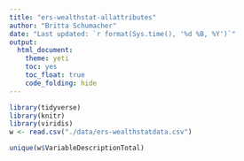 ```yaml
---
title: "ers-wealthstat-allattributes"
author: "Britta Schumacher"
date: "Last updated: `r format(Sys.time(), '%d %B, %Y')`"
output: 
  html_document:
    theme: yeti
    toc: yes
    toc_float: true
    code_folding: hide
---
```



```r
library(tidyverse)
library(knitr)
library(viridis)
w <- read.csv("./data/ers-wealthstatdata.csv")

unique(w$VariableDescriptionTotal)
```

